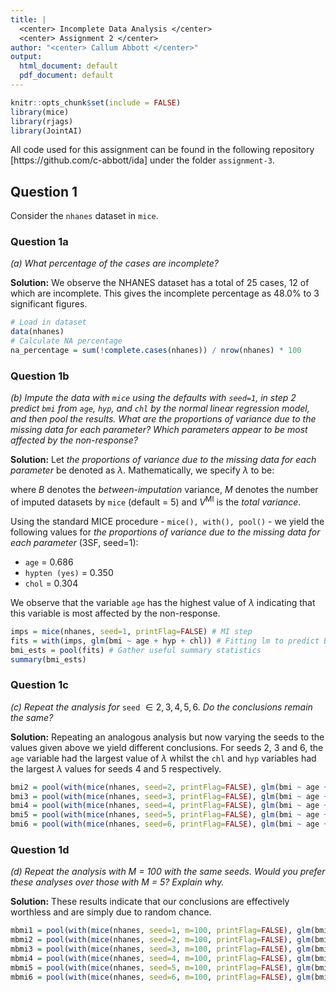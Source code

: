 ```yaml
---
title: |
  <center> Incomplete Data Analysis </center>
  <center> Assignment 2 </center>
author: "<center> Callum Abbott </center>"
output:
  html_document: default
  pdf_document: default
---
```


```r
knitr::opts_chunk$set(include = FALSE)
library(mice)
library(rjags)
library(JointAI)
```

All code used for this assignment can be found in the following repository [https://github.com/c-abbott/ida] under the folder `assignment-3`.

## Question 1
Consider the `nhanes` dataset in `mice`.

### Question 1a
*(a) What percentage of the cases are incomplete?*

**Solution:**
We observe the NHANES dataset has a total of $25$ cases, $12$ of which are
incomplete. This gives the incomplete percentage as $48.0\%$ to $3$ significant figures.

```r
# Load in dataset
data(nhanes)
# Calculate NA percentage
na_percentage = sum(!complete.cases(nhanes)) / nrow(nhanes) * 100
```

### Question 1b
*(b) Impute the data with `mice` using the defaults with `seed=1`, in step 2 predict*
*`bmi` from `age`, `hyp`, and `chl` by the normal linear regression model, and then pool the*
*results. What are the proportions of variance due to the missing data for each parameter?*
*Which parameters appear to be most affected by the non-response?*

**Solution:**
Let *the proportions of variance due to the missing data for each parameter* be denoted
as $\lambda$. Mathematically, we specify $\lambda$ to be:
\begin{equation*}
  \lambda = \frac{B + \frac{B}{M}}{V^{\text{MI}}}
\end{equation*}

where $B$ denotes the *between-imputation* variance, $M$ denotes the number of 
imputed datasets by `mice` (default = 5) and $V^{\text{MI}}$ is the *total variance*.

Using the standard MICE procedure - `mice(), with(), pool()` - we yield the following
values for *the proportions of variance due to the missing data for each parameter* (3SF, seed=1):

* `age` = 0.686
* `hypten (yes)` = 0.350
* `chol` = 0.304

We observe that the variable `age` has the highest value of $\lambda$ indicating that
this variable is most affected by the non-response.
```r
imps = mice(nhanes, seed=1, printFlag=FALSE) # MI step
fits = with(imps, glm(bmi ~ age + hyp + chl)) # Fitting lm to predict BMI
bmi_ests = pool(fits) # Gather useful summary statistics
summary(bmi_ests)
```

### Question 1c 
*(c) Repeat the analysis for* `seed` $∈ {2,3,4,5,6}$. *Do the conclusions remain the same?*

**Solution:**
Repeating an analogous analysis but now varying the seeds to the values given above we
yield different conclusions. For seeds 2, 3 and 6, the `age` variable had the largest
value of $\lambda$ whilst the `chl` and `hyp` variables had the largest $\lambda$ values
for seeds 4 and 5 respectively.

```r
bmi2 = pool(with(mice(nhanes, seed=2, printFlag=FALSE), glm(bmi ~ age + hyp + chl)))
bmi3 = pool(with(mice(nhanes, seed=3, printFlag=FALSE), glm(bmi ~ age + hyp + chl)))
bmi4 = pool(with(mice(nhanes, seed=4, printFlag=FALSE), glm(bmi ~ age + hyp + chl)))
bmi5 = pool(with(mice(nhanes, seed=5, printFlag=FALSE), glm(bmi ~ age + hyp + chl)))
bmi6 = pool(with(mice(nhanes, seed=6, printFlag=FALSE), glm(bmi ~ age + hyp + chl)))
```

### Question 1d
*(d) Repeat the analysis with M = 100 with the same seeds. Would you prefer*
*these analyses over those with M = 5? Explain why.*

**Solution:**
These results indicate that our conclusions are effectively worthless and are simply due
to random chance.

```r
mbmi1 = pool(with(mice(nhanes, seed=1, m=100, printFlag=FALSE), glm(bmi ~ age + hyp + chl)))
mbmi2 = pool(with(mice(nhanes, seed=2, m=100, printFlag=FALSE), glm(bmi ~ age + hyp + chl)))
mbmi3 = pool(with(mice(nhanes, seed=3, m=100, printFlag=FALSE), glm(bmi ~ age + hyp + chl)))
mbmi4 = pool(with(mice(nhanes, seed=4, m=100, printFlag=FALSE), glm(bmi ~ age + hyp + chl)))
mbmi5 = pool(with(mice(nhanes, seed=5, m=100, printFlag=FALSE), glm(bmi ~ age + hyp + chl)))
mbmi6 = pool(with(mice(nhanes, seed=6, m=100, printFlag=FALSE), glm(bmi ~ age + hyp + chl)))
```
